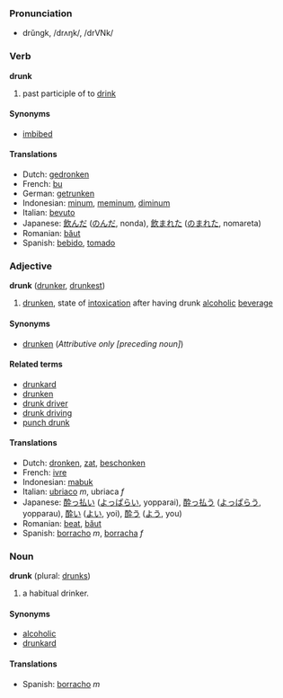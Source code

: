 === Pronunciation ===
*drŭngk, /drʌŋk/, /drVNk/

=== Verb ===

'''drunk'''

# past participle of to [[drink]]

==== Synonyms ====
*[[imbibed]]

==== Translations ====
*Dutch: [[gedronken]]
*French: [[bu]]
*German: [[getrunken]]
*Indonesian: [[minum]], [[minum|meminum]], [[minum|diminum]]
*Italian: [[bevuto]]
*Japanese: [[飲んだ]] ([[のんだ]], nonda), [[飲まれた]] ([[のまれた]], nomareta)
*Romanian: [[băut]]
*Spanish: [[bebido]], [[tomado]]

=== Adjective ===
'''drunk''' ([[drunker]], [[drunkest]])

# [[drunken]], state of [[intoxication]] after having drunk [[alcohol]]ic [[beverage]]

==== Synonyms ====
*[[drunken]] (''Attributive only [preceding noun]'')

====Related terms====
*[[drunkard]]
*[[drunken]]
*[[drunk driver]]
*[[drunk driving]]
*[[punch drunk]]

==== Translations ====
*Dutch: [[dronken]], [[zat]], [[beschonken]]
*French: [[ivre]]
*Indonesian: [[mabuk]]
*Italian: [[ubriaco]] ''m'', ubriaca ''f''
*Japanese: [[酔っ払い]] ([[よっぱらい]], yopparai), [[酔っ払う]] ([[よっぱらう]], yopparau), [[酔い]] ([[よい]], yoi), [[酔う]] ([[よう]], you) 
*Romanian: [[beat]], [[băut]]
*Spanish: [[borracho]] ''m'', [[borracha]] ''f''

=== Noun ===
'''drunk''' (plural: [[drunks]])

# a habitual drinker.

====Synonyms====
*[[alcoholic]]
*[[drunkard]]

====Translations====
*Spanish: [[borracho]] ''m''